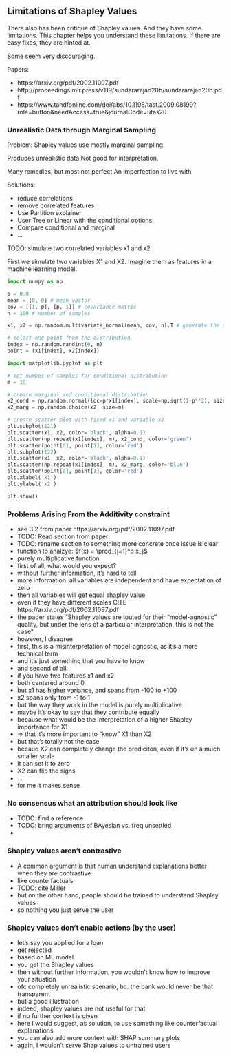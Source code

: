 ## Limitations of Shapley Values


There also has been critique of Shapley values.
And they have some limitations.
This chapter helps you understand these limitations.
If there are easy fixes, they are hinted at.

Some seem very discouraging.


Papers:

- https://arxiv.org/pdf/2002.11097.pdf 
- http://proceedings.mlr.press/v119/sundararajan20b/sundararajan20b.pdf
- https://www.tandfonline.com/doi/abs/10.1198/tast.2009.08199?role=button&needAccess=true&journalCode=utas20


### Unrealistic Data through Marginal Sampling

Problem: Shapley values use mostly marginal sampling

Produces unrealistic data
Not good for interpretation.

Many remedies, but most not perfect
An imperfection to live with

Solutions:

- reduce correlations
- remove correlated features
- Use Partition explainer
- User Tree or Linear with the conditional options
- Compare conditional and marginal
- ...


TODO: simulate two correlated variables x1 and x2 

First we simulate two variables X1 and X2.
Imagine them as features in a machine learning model.

```python
import numpy as np

p = 0.8
mean = [0, 0] # mean vector
cov = [[1, p], [p, 1]] # covariance matrix
n = 100 # number of samples

x1, x2 = np.random.multivariate_normal(mean, cov, n).T # generate the samples
```


```python
# select one point from the distribution
index = np.random.randint(0, n)
point = (x1[index], x2[index])
```


```python
import matplotlib.pyplot as plt

# set number of samples for conditional distribution
m = 10

# create marginal and conditional distribution
x2_cond = np.random.normal(loc=p*x1[index], scale=np.sqrt(1-p**2), size=m)
x2_marg = np.random.choice(x2, size=m)

# create scatter plot with fixed x1 and variable x2
plt.subplot(121)
plt.scatter(x1, x2, color='black', alpha=0.1)
plt.scatter(np.repeat(x1[index], m), x2_cond, color='green')
plt.scatter(point[0], point[1], color='red')
plt.subplot(122)
plt.scatter(x1, x2, color='black', alpha=0.1)
plt.scatter(np.repeat(x1[index], m), x2_marg, color='blue')
plt.scatter(point[0], point[1], color='red')
plt.xlabel('x1')
plt.ylabel('x2')

plt.show()
```



### Problems Arising From the Additivity constraint

- see 3.2 from paper https://arxiv.org/pdf/2002.11097.pdf
- TODO: Read section from paper
- TODO: rename section to something more concrete once issue is clear
- function to analzye: $f(x) = \prod_{j=1}^p x_j$
- purely multiplicative function
- first of all, what would you expect?
- without further information, it's hard to tell
- more information: all variables are independent and have expectation of zero
- then all variables will get equal shapley value
- even if they have different scales CITE https://arxiv.org/pdf/2002.11097.pdf
- the paper states "Shapley values are touted for their “model-agnostic” quality, but under the lens of a particular interpretation, this is not the case"
- however, I disagree
- first, this is a misinterpretation of model-agnostic, as it's a more technical term
- and it's just something that you have to know
- and second of all:
- if you have two features x1 and x2
- both centered around 0
- but x1 has higher variance, and spans from -100 to +100
- x2 spans only from -1 to 1
- but the way they work in the model is purely multiplicative
- maybe it's okay to say that they contribute equally
- because what would be the interpretation of a higher Shapley importance for X1
- $\Rightarrow$ that it's more important to "know" X1 than X2
- but that's totally not the case
- becaue X2 can completely change the prediciton, even if it's on a much smaller scale
- it can set it to zero
- X2 can flip the signs
- ...
- for me it makes sense 


### No consensus what an attribution should look like

- TODO: find a reference
- TODO: bring arguments of BAyesian vs. freq unsettled
-

### Shapley values aren't contrastive

- A common argument is that human understand explanations better when they are contrastive
- like counterfactuals
- TODO: cite Miller
- but on the other hand, people should be trained to understand Shapley values
- so nothing you just serve the user 


### Shapley values don't enable actions (by the user)

- let's say you applied for a loan
- get rejected
- based on ML model
- you get the Shapley values
- then without further information, you wouldn't know how to improve your situation
- ofc completely unrealistic scenario, bc. the bank would never be that transparent
- but a good illustration
- indeed, shapley values are not useful for that
- if no further context is given 
- here I would suggest, as solution, to use something like counterfactual explanations
- you can also add more context with SHAP summary plots
- again, I wouldn't serve Shap values to untrained users

